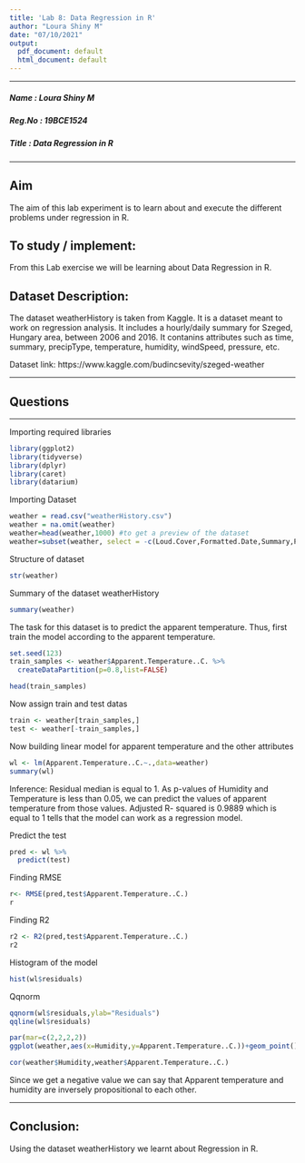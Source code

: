 ```yaml
---
title: 'Lab 8: Data Regression in R'
author: "Loura Shiny M"
date: "07/10/2021"
output:
  pdf_document: default
  html_document: default
---
```


------------------------------------------------------------------------

##### Name   : Loura Shiny M

##### Reg.No : 19BCE1524

##### Title  : Data Regression in R

------------------------------------------------------------------------

## Aim

The aim of this lab experiment is to learn about and execute the different 
problems under regression in R. 

## To study / implement:

From this Lab exercise we will be learning about Data Regression in R.


## Dataset Description:

The dataset weatherHistory is taken from Kaggle. It is a dataset meant to work on 
regression analysis. It includes a hourly/daily summary for Szeged, Hungary area, 
between 2006 and 2016. It contanins attributes such as time, summary, precipType,
temperature, humidity, windSpeed, pressure, etc. 

Dataset link: https://www.kaggle.com/budincsevity/szeged-weather


------------------------------------------------------------------------

## Questions

------------------------------------------------------------------------


Importing required libraries 

```r
library(ggplot2)
library(tidyverse)
library(dplyr)
library(caret)
library(datarium)
```


Importing Dataset

```r
weather = read.csv("weatherHistory.csv")
weather = na.omit(weather)
weather=head(weather,1000) #to get a preview of the dataset
weather=subset(weather, select = -c(Loud.Cover,Formatted.Date,Summary,Precip.Type,Daily.Summary) )
```

Structure of dataset

```r
str(weather)
```


Summary of the dataset weatherHistory

```r
summary(weather)
```


The task for this dataset is to predict the apparent temperature. Thus, first 
train the model according to the apparent temperature. 

```r
set.seed(123)
train_samples <- weather$Apparent.Temperature..C. %>%
  createDataPartition(p=0.8,list=FALSE)
```

```r
head(train_samples)
```

Now assign train and test datas

```r
train <- weather[train_samples,]
test <- weather[-train_samples,]
```


Now building linear model for apparent temperature and the other attributes

```r
wl <- lm(Apparent.Temperature..C.~.,data=weather)
summary(wl)
```

Inference: Residual median is equal to 1. As p-values of Humidity and Temperature
is less than 0.05, we can predict the values of apparent temperature from 
those values. Adjusted R- squared is 0.9889 which is equal to 1 tells that the 
model can work as a regression model.

Predict the test

```r
pred <- wl %>%
  predict(test)
```


Finding RMSE

```r
r<- RMSE(pred,test$Apparent.Temperature..C.)
r
```


Finding R2

```r
r2 <- R2(pred,test$Apparent.Temperature..C.)
r2
```

Histogram of the model 

```r
hist(wl$residuals)
```

Qqnorm

```r
qqnorm(wl$residuals,ylab="Residuals")
qqline(wl$residuals)
```

```r
par(mar=c(2,2,2,2))
ggplot(weather,aes(x=Humidity,y=Apparent.Temperature..C.))+geom_point()+geom_smooth(method='lm',se=FALSE)
```


```r
cor(weather$Humidity,weather$Apparent.Temperature..C.)
```
Since we get a negative value we can say that Apparent temperature and humidity 
are inversely propositional to each other. 


* * *
## Conclusion:
Using the dataset weatherHistory we learnt about Regression in R.
